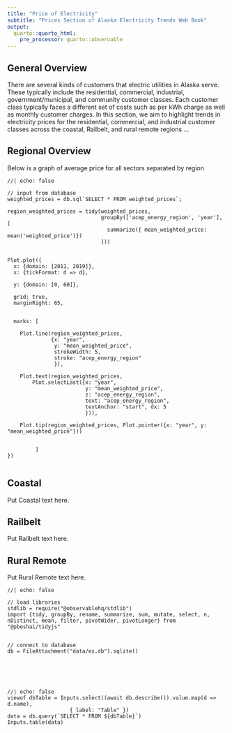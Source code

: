 ```yaml
---
title: "Price of Electricity"
subtitle: "Prices Section of Alaska Electricity Trends Web Book"
output:
  quarto::quarto_html:
    pre_processor: quarto::observable
---
```


## General Overview

There are several kinds of customers that electric utilities in Alaska serve. These typically include the residential, commercial, industrial, government/municipal, and community customer classes. Each customer class typically faces a different set of costs such as per kWh charge as well as monthly customer charges. In this section, we aim to highlight trends in electricity prices for the residential, commercial, and industrial customer classes across the coastal, Railbelt, and rural remote regions ...

## Regional Overview
Below is a graph of average price for all sectors separated by region
```ojs
//| echo: false

// input from database
weighted_prices = db.sql`SELECT * FROM weighted_prices`;

region_weighted_prices = tidy(weighted_prices, 
                              groupBy(['acep_energy_region', 'year'], [
                                summarize({ mean_weighted_price: mean('weighted_price')})
                              ]))


Plot.plot({
  x: {domain: [2011, 2019]},
  x: {tickFormat: d => d},
  
  y: {domain: [0, 60]},
  
  grid: true,
  marginRight: 65,
  
  
  marks: [
 
    Plot.line(region_weighted_prices,
              {x: "year", 
               y: "mean_weighted_price",
               strokeWidth: 5,
               stroke: "acep_energy_region"
               }),

    Plot.text(region_weighted_prices, 
        Plot.selectLast({x: "year", 
                         y: "mean_weighted_price", 
                         z: "acep_energy_region", 
                         text: "acep_energy_region", 
                         textAnchor: "start", dx: 5
                         })),
                         
    Plot.tip(region_weighted_prices, Plot.pointer({x: "year", y: "mean_weighted_price"}))
 

         ]
})


```

## Coastal

Put Coastal text here.

## Railbelt

Put Railbelt text here.

## Rural Remote

Put Rural Remote text here.







```ojs
//| echo: false

// load libraries
stdlib = require("@observablehq/stdlib")
import {tidy, groupBy, rename, summarize, sum, mutate, select, n, nDistinct, mean, filter, pivotWider, pivotLonger} from "@pbeshai/tidyjs"


// connect to database
db = FileAttachment("data/es.db").sqlite()
```

<br>
<br>
<br>

```ojs
//| echo: false
viewof dbTable = Inputs.select((await db.describe()).value.map(d => d.name), 
                    { label: "Table" })
data = db.query(`SELECT * FROM ${dbTable}`)
Inputs.table(data)


```